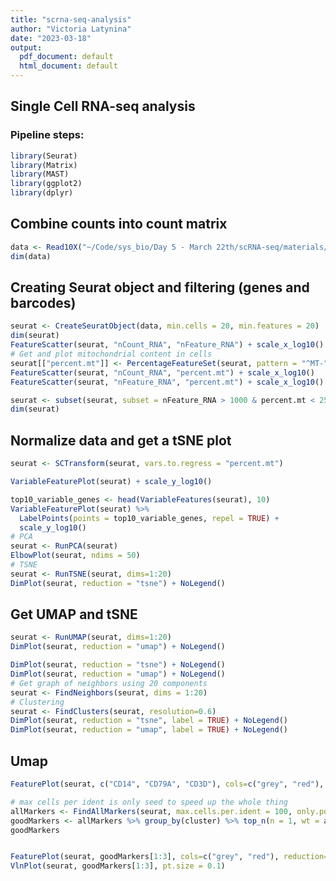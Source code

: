 ```yaml
---
title: "scrna-seq-analysis"
author: "Victoria Latynina"
date: "2023-03-18"
output:
  pdf_document: default
  html_document: default
---
```


## Single Cell RNA-seq analysis

### Pipeline steps:



```r
library(Seurat)
library(Matrix)
library(MAST)
library(ggplot2)
library(dplyr)
```

## Combine counts into count matrix

```r
data <- Read10X("~/Code/sys_bio/Day 5 - March 22th/scRNA-seq/materials/filtered_feature_bc_matrix/")
dim(data)
```

## Creating Seurat object and filtering (genes and barcodes)

```r

seurat <- CreateSeuratObject(data, min.cells = 20, min.features = 20)
dim(seurat)
FeatureScatter(seurat, "nCount_RNA", "nFeature_RNA") + scale_x_log10() + scale_y_log10()
# Get and plot mitochondrial content in cells
seurat[["percent.mt"]] <- PercentageFeatureSet(seurat, pattern = "^MT-")
FeatureScatter(seurat, "nCount_RNA", "percent.mt") + scale_x_log10()
FeatureScatter(seurat, "nFeature_RNA", "percent.mt") + scale_x_log10()

seurat <- subset(seurat, subset = nFeature_RNA > 1000 & percent.mt < 25)
dim(seurat)

```

## Normalize data and get a tSNE plot

```r

seurat <- SCTransform(seurat, vars.to.regress = "percent.mt")

VariableFeaturePlot(seurat) + scale_y_log10()

top10_variable_genes <- head(VariableFeatures(seurat), 10)
VariableFeaturePlot(seurat) %>%
  LabelPoints(points = top10_variable_genes, repel = TRUE) +
  scale_y_log10()
# PCA
seurat <- RunPCA(seurat)
ElbowPlot(seurat, ndims = 50)
# TSNE
seurat <- RunTSNE(seurat, dims=1:20)
DimPlot(seurat, reduction = "tsne") + NoLegend()

```

## Get UMAP and tSNE

```r
seurat <- RunUMAP(seurat, dims=1:20)
DimPlot(seurat, reduction = "umap") + NoLegend()

DimPlot(seurat, reduction = "tsne") + NoLegend()
DimPlot(seurat, reduction = "umap") + NoLegend()
# Get graph of neighbors using 20 components
seurat <- FindNeighbors(seurat, dims = 1:20)
# Clustering
seurat <- FindClusters(seurat, resolution=0.6)
DimPlot(seurat, reduction = "tsne", label = TRUE) + NoLegend()
DimPlot(seurat, reduction = "umap", label = TRUE) + NoLegend()
```

## Umap

```r

FeaturePlot(seurat, c("CD14", "CD79A", "CD3D"), cols=c("grey", "red"), reduction="umap", ncol=3)

# max cells per ident is only seed to speed up the whole thing
allMarkers <- FindAllMarkers(seurat, max.cells.per.ident = 100, only.pos = T)
goodMarkers <- allMarkers %>% group_by(cluster) %>% top_n(n = 1, wt = avg_log2FC) %>% pull(gene)
goodMarkers


FeaturePlot(seurat, goodMarkers[1:3], cols=c("grey", "red"), reduction="umap", ncol=3)
VlnPlot(seurat, goodMarkers[1:3], pt.size = 0.1)

```

